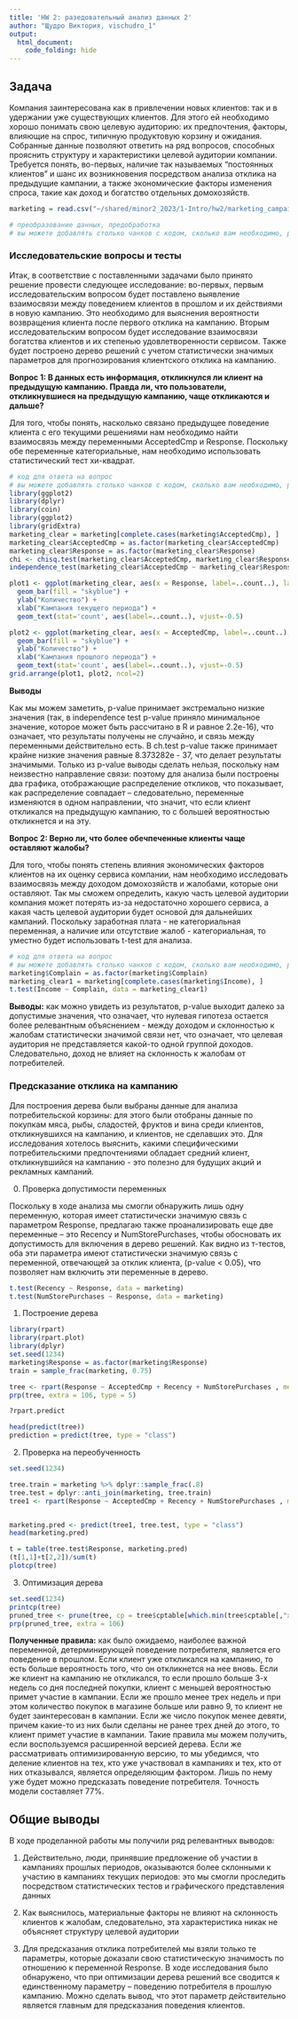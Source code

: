 ```yaml
---
title: 'HW 2: разедовательный анализ данных 2'
author: "Щудро Виктория, vischudro_1"
output: 
  html_document:
    code_folding: hide
---
```


## Задача

Компания заинтересована как в привлечении новых клиентов: так и в удержании уже существующих клиентов. Для этого ей необходимо хорошо понимать свою целевую аудиторию: их предпочтения, факторы, влияющие на спрос, типичную продуктовую корзину и ожидания. Собранные данные позволяют ответить на ряд вопросов, способных прояснить структуру и характеристики целевой аудитории компании. Требуется понять, во-первых, наличие так называемых "постоянных клиентов" и шанс их возникновения посредством анализа отклика на предыдущие кампании, а также экономические факторы изменения спроса, такие как доход и богатство отдельных домохозяйств.  



```r
marketing = read.csv("~/shared/minor2_2023/1-Intro/hw2/marketing_campaign.csv")
```



```r
# преобразование данных, предобработка
# вы можете добавлять столько чанков с кодом, сколько вам необходимо, разделяя их текстом с пояснениями
```

### Исследовательские вопросы и тесты

Итак, в соответствие с поставленными задачами было принято решение провести следующее исследование: во-первых, первым исследовательским вопросом будет поставлено выявление взаимосвязи между поведением клиентов в прошлом и их действиями в новую кампанию. Это необходимо для выяснения вероятности возвращения клиента после первого отклика на кампанию. Вторым исследовательским вопросом будет исследование взаимосвязи богатства клиентов и их степенью удовлетворенности сервисом. Также будет построено дерево решений с учетом статистически значимых параметров для прогнозирования клиентского отклика на кампанию.

**Вопрос 1: В данных есть информация, откликнулся ли клиент на предыдущую кампанию. Правда ли, что пользователи, откликнувшиеся на предыдущую кампанию, чаще откликаются и дальше?**

Для того, чтобы понять, насколько связано предыдущее поведение клиента с его текущими решениями нам необходимо найти взаимосвязь между переменными AcceptedCmp и Response. Поскольку обе переменные категориальные, нам необходимо использовать статистический тест хи-квадрат. 

``` r
# код для ответа на вопрос
# вы можете добавлять столько чанков с кодом, сколько вам необходимо, разделяя их текстом с пояснениями
library(ggplot2)
library(dplyr)
library(coin)
library(ggplot2)
library(gridExtra)
marketing_clear = marketing[complete.cases(marketing$AcceptedCmp), ]
marketing_clear$AcceptedCmp = as.factor(marketing_clear$AcceptedCmp)
marketing_clear$Response = as.factor(marketing_clear$Response)
chi <- chisq.test(marketing_clear$AcceptedCmp, marketing_clear$Response)
independence_test(marketing_clear$AcceptedCmp ~ marketing_clear$Response, data = marketing_clear)

```

```r
plot1 <- ggplot(marketing_clear, aes(x = Response, label=..count..), label = Response) +
  geom_bar(fill = "skyblue") +
  ylab("Количество") +
  xlab("Кампания текущего периода") +
  geom_text(stat='count', aes(label=..count..), vjust=-0.5)
```


``` r

plot2 <- ggplot(marketing_clear, aes(x = AcceptedCmp, label=..count..), label = AcceptedCmp) +
  geom_bar(fill = "skyblue") +
  ylab("Количество") +
  xlab("Кампания прошлого периода") +
  geom_text(stat='count', aes(label=..count..), vjust=-0.5)
grid.arrange(plot1, plot2, ncol=2)
```

**Выводы**

Как мы можем заметить, p-value принимает экстремально низкие значения (так, в independence test p-value приняло минимальное значение, которое может быть рассчитано в R и равное 2.2e-16), что означает, что результаты получены не случайно, и связь между переменными действительно есть. В ch.test p-value также принимает крайне низкие значения равные 8.373282e - 37, что делает результаты значимыми. Только из p-value выводы сделать нельзя, поскольку нам неизвестно направление связи: поэтому для анализа были построены два графика, отображающие распределение откликов, что показывает, как распределение совпадает -- следовательно, переменные изменяются в одном направлении, что значит, что если клиент откликался на предыдущую кампанию, то с большей вероятностью откликнется и на эту. 


**Вопрос 2: Верно ли, что более обечпеченные клиенты чаще оставляют жалобы?**

Для того, чтобы понять степень влияния экономических факторов клиентов на их оценку сервиса компании, нам необходимо исследовать взаимосвязь между доходом домохозяйств и жалобами, которые они оставляют. Так мы сможем определить, какую часть целевой аудитории компания может потерять из-за недостаточно хорошего сервиса, а какая часть целевой аудитории будет основой для дальнейших кампаний. Поскольку заработная плата - не категориальная переменная, а наличие или отсутствие жалоб - категориальная, то уместно будет использовать t-test для анализа.

```r
# код для ответа на вопрос
# вы можете добавлять столько чанков с кодом, сколько вам необходимо, разделяя их текстом с пояснениями
marketing$Complain = as.factor(marketing$Complain)
marketing_clear1 = marketing[complete.cases(marketing$Income), ]
t.test(Income ~ Complain, data = marketing_clear1)
```

**Выводы:** как можно увидеть из результатов, p-value выходит далеко за допустимые значения, что означает, что нулевая гипотеза остается более релевантным объяснением - между доходом и склонностью к жалобам статистически значимой связи нет, что означает, что целевая аудитория не представляется какой-то одной группой доходов. Следовательно, доход не влияет на склонность к жалобам от потребителей. 


### Предсказание отклика на кампанию

Для построения дерева были выбраны данные для анализа потребительской корзины: для этого были отобраны данные по покупкам мяса, рыбы, сладостей, фруктов и вина среди клиентов, откликнувшихся на кампанию, и клиентов, не сделавших это. Для исследования хотелось выяснить, какими специфическими потребительскими предпочтениями обладает средний клиент, откликнувшийся на кампанию - это полезно для будущих акций и рекламных кампаний. 

0) Проверка допустимости переменных

Поскольку в ходе анализа мы смогли обнаружить лишь одну переменную, которая имеет статистически значимую связь с параметром Response, предлагаю также проанализировать еще две переменные -- это Recency и NumStorePurchases, чтобы обосновать их допустимость для включения в дерево решений. Как видно из т-тестов, оба эти параметра имеют статистически значимую связь с переменной, отвечающей за отклик клиента,  (p-value < 0.05), что позволяет нам включить эти переменные в дерево. 

```r
t.test(Recency ~ Response, data = marketing)
t.test(NumStorePurchases ~ Response, data = marketing)
```


1) Построение дерева
```r
library(rpart)
library(rpart.plot)
library(dplyr)
set.seed(1234)
marketing$Response = as.factor(marketing$Response)
train = sample_frac(marketing, 0.75)

tree <- rpart(Response ~ AcceptedCmp + Recency + NumStorePurchases , method = "class", data = train)
prp(tree, extra = 106, type = 5)

?rpart.predict

head(predict(tree))
prediction = predict(tree, type = "class")
```


2) Проверка на переобученность 
``` r

set.seed(1234)

tree.train = marketing %>% dplyr::sample_frac(.8)
tree.test = dplyr::anti_join(marketing, tree.train)
tree1 <- rpart(Response ~ AcceptedCmp + Recency + NumStorePurchases , method = "class", data = tree.train)


marketing.pred <- predict(tree1, tree.test, type = "class")
head(marketing.pred)

t = table(tree.test$Response, marketing.pred) 
(t[1,1]+t[2,2])/sum(t)
plotcp(tree)

```

3) Оптимизация дерева

```r
set.seed(1234)
printcp(tree)
pruned_tree <- prune(tree, cp = tree$cptable[which.min(tree$cptable[,"xerror"]),"CP"])
prp(pruned_tree, extra = 106)
```


**Полученные правила:** как было ожидаемо, наиболее важной переменной, детерминирующей поведение потребителя, является его поведение в прошлом. Если клиент уже откликался на кампанию, то есть больше вероятность того, что он откликнется на нее вновь. 
Если же клиент на кампанию не откликался, то если прошло больше 3-х недель со дня последней покупки, клиент с меньшей вероятностью примет участие в кампании. Если же прошло менее трех недель и при этом количество покупок в магазине больше или равно 9, то клиент не будет заинтересован в кампании. Если же число покупок менее девяти, причем какие-то из них были сделаны не ранее трех дней до этого, то клиент примет участие в кампании. Такие правила мы можем получить, если воспользуемся расширенной версией дерева. Если же рассматривать оптимизированную версию, то мы убедимся, что деление клиентов на тех, кто уже участвовал в кампаниях и тех, кто от них отказывался, является определяющим фактором. Лишь по нему уже будет можно предсказать поведение потребителя. 
Точность модели составляет 77%.

## Общие выводы

В ходе проделанной работы мы получили ряд релевантных выводов:

1) Действительно, люди, принявшие предложение об участии в кампаниях прошлых периодов, оказываются более склонными к участию в кампаниях текущих периодов: это мы смогли проследить посредством статистических тестов и графического представления данных

2) Как выяснилось, материальные факторы не влияют на склонность клиентов к жалобам, следовательно, эта характеристика никак не объясняет структуру целевой аудитории

3) Для предсказания отклика потребителей мы взяли только те параметры, которые доказали свою статистическую значимость по отношению к переменной Response. В ходе исследования было обнаружено, что при оптимизации дерева решений все сводится к единственному параметру -- поведению потребителя в прошлую кампанию. Можно сделать вывод, что этот параметр действительно является главным для предсказания поведения клиентов. 